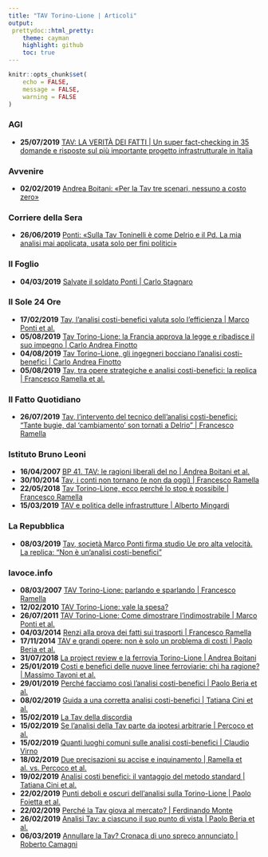 ```yaml
---
title: "TAV Torino-Lione | Articoli"
output:
 prettydoc::html_pretty:
    theme: cayman
    highlight: github
    toc: true
---
```

```r
knitr::opts_chunk$set(
	echo = FALSE,
	message = FALSE,
	warning = FALSE
)
```
### AGI
* **25/07/2019** [TAV: LA VERITÀ DEI FATTI | Un super fact-checking in 35 domande e risposte sul più importante progetto infrastrutturale in Italia](https://www.agi.it/saperetutto/tav_torino_lione_costi_effetti-4451507/longform/2018-10-12/)

### Avvenire
* **02/02/2019** [Andrea Boitani: «Per la Tav tre scenari, nessuno a costo zero»](https://www.avvenire.it/attualita/pagine/andrea-boitani-tav)

### Corriere della Sera 
* **26/06/2019** [Ponti: «Sulla Tav Toninelli è come Delrio e il Pd. La mia analisi mai applicata, usata solo per fini politici»](https://www.corriere.it/politica/19_giugno_26/ponti-sulla-tav-toninelli-come-delrio-pd-mia-analisi-mai-applicata-usata-solo-fini-politici-edbc365e-984c-11e9-ab34-56b2d57d687f.shtml)

### Il Foglio
* **04/03/2019** [Salvate il soldato Ponti | Carlo Stagnaro](https://www.ilfoglio.it/economia/2019/03/04/news/salvate-il-soldato-ponti-241194/)

### Il Sole 24 Ore
* **17/02/2019** [Tav, l’analisi costi-benefici valuta solo l’efficienza | Marco Ponti et al.](https://www.ilsole24ore.com/art/tav-l-analisi-costi-benefici-valuta-solo-l-efficienza-ABQ8uuUB)
* **05/08/2019** [Tav Torino-Lione: la Francia approva la legge e ribadisce il suo impegno | Carlo Andrea Finotto](https://st.ilsole24ore.com/art/notizie/2019-06-18/tav-torino-lione-francia-approva-legge-e-ribadisce-suo-impegno-213811.shtml)
* **04/08/2019** [Tav Torino-Lione, gli ingegneri bocciano l’analisi costi-benefici | Carlo Andrea Finotto](https://www.ilsole24ore.com/art/tav-torino-lione-ingegneri-bocciano-analisi-scelta-sostenibile-e-strategica-ACOZLtc)
* **05/08/2019** [Tav, tra opere strategiche e analisi costi-benefici: la replica | Francesco Ramella et al.](https://www.ilsole24ore.com/art/tav-opere-strategiche-e-analisi-costi-benefici-replica-ACdu8Ld)

### Il Fatto Quotidiano
* **26/07/2019** [Tav, l’intervento del tecnico dell’analisi costi-benefici: “Tante bugie, dal ‘cambiamento’ son tornati a Delrio” | Francesco Ramella](https://www.ilfattoquotidiano.it/in-edicola/articoli/2019/07/26/sul-tav-tante-bugie-dal-cambiamento-son-tornati-a-delrio/5350316/)

### Istituto Bruno Leoni

* **16/04/2007** [BP 41. TAV: le ragioni liberali del no | Andrea Boitani et al.](http://www.brunoleoni.it/bp-41-tav-le-ragioni-liberali-del-no)
* **30/10/2014** [Tav, i conti non tornano (e non da oggi) | Francesco Ramella](http://www.brunoleoni.it/tav-i-conti-non-tornano-e-non-da-oggi)
* **22/05/2018** [Tav Torino-Lione, ecco perché lo stop è possibile | Francesco Ramella](http://www.brunoleoni.it/tav-torino-lione-ecco-perche-lo-stop-e-possibile)
* **15/03/2019** [TAV e politica delle infrastrutture | Alberto Mingardi](http://www.brunoleoni.it/tav-e-politica-delle-infrastrutture)

### La Repubblica
* **08/03/2019** [Tav, società Marco Ponti firma studio Ue pro alta velocità. La replica: "Non è un'analisi costi-benefici"](https://video.repubblica.it/dossier/tav-torino-lione/tav-societa-marco-ponti-firma-studio-ue-pro-alta-velocita-la-replica-non-e-un-analisi-costi-benefici/328958/329556)

### lavoce.info 
* **08/03/2007** [TAV Torino-Lione: parlando e sparlando | Francesco Ramella](https://www.lavoce.info/archives/24138/tav-parlando-e-sparlando/)
* **12/02/2010** [TAV Torino-Lione: vale la spesa?](https://www.lavoce.info/archives/27077/tav-torino-lione-come-dimostrare-lindimostrabile/)
* **26/07/2011** [TAV Torino-Lione: Come dimostrare l'indimostrabile | Marco Ponti et al.](https://www.lavoce.info/archives/27077/tav-torino-lione-come-dimostrare-lindimostrabile/)
* **04/03/2014** [Renzi alla prova dei fatti sui trasporti | Francesco Ramella](https://www.lavoce.info/archives/17632/renzi-trasporti-tav/)
* **17/11/2014** [TAV e grandi opere: non è solo un problema di costi | Paolo Beria et al.](https://www.lavoce.info/archives/31488/tav-grandi-opere-non-problema-costi/)
* **31/07/2018** [La project review e la ferrovia Torino-Lione | Andrea Boitani](https://www.lavoce.info/archives/54463/le-project-review-e-la-torino-lione/)
* **25/01/2019** [Costi e benefici delle nuove linee ferroviarie: chi ha ragione? | Massimo Tavoni et al.](https://www.lavoce.info/archives/57218/costi-e-benefici-delle-nuove-linee-ferroviarie-chi-ha-ragione-3/)
* **29/01/2019** [Perché facciamo così l’analisi costi-benefici | Paolo Beria et al.](https://www.lavoce.info/archives/57592/la-tav-della-discordia/)
* **08/02/2019** [Guida a una corretta analisi costi-benefici | Tatiana Cini et al.](https://www.lavoce.info/archives/57446/guida-a-una-corretta-analisi-costi-benefici/)
* **15/02/2019** [La Tav della discordia](https://www.lavoce.info/archives/57592/la-tav-della-discordia/)
* **15/02/2019** [Se l’analisi della Tav parte da ipotesi arbitrarie | Percoco et al.](https://www.lavoce.info/archives/57587/se-lanalisi-della-tav-parte-da-ipotesi-arbitrarie/)
* **15/02/2019** [Quanti luoghi comuni sulle analisi costi-benefici | Claudio Virno](https://www.lavoce.info/archives/57576/quanti-luoghi-comuni-sulle-analisi-costi-benefici/)
* **18/02/2019** [Due precisazioni su accise e inquinamento | Ramella et al. vs. Percoco et al.](https://www.lavoce.info/archives/57623/due-precisazioni-su-accise-e-inquinamento/)
* **19/02/2019** [Analisi costi benefici: il vantaggio del metodo standard | Tatiana Cini et al.](https://www.lavoce.info/archives/57653/analisi-costi-benefici-e-un-vantaggio-seguire-metodologie-standard/)
* **22/02/2019** [Punti deboli e oscuri dell’analisi sulla Torino-Lione | Paolo Foietta et al.](https://www.lavoce.info/archives/57730/punti-deboli-e-oscuri-dellanalisi-sulla-torino-lione/)
* **22/02/2019** [Perché la Tav giova al mercato? | Ferdinando Monte ](https://www.lavoce.info/archives/57704/al-dibattito-sulla-tav-manca-la-visione-di-spazi-piu-ampi/)
* **26/02/2019** [Analisi Tav: a ciascuno il suo punto di vista | Paolo Beria et al.](https://www.lavoce.info/archives/57772/torino-lione-dove-sbaglia-la-contestazione-allanalisi-costi-benefici/)
* **06/03/2019** [Annullare la Tav? Cronaca di uno spreco annunciato | Roberto Camagni](https://www.lavoce.info/archives/57932/annullare-la-tav-cronaca-di-uno-spreco-annunciato/)










